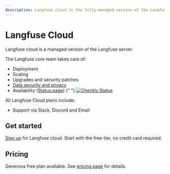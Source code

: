 ```yaml
---
description: Langfuse cloud is the fully-managed version of the Langfuse server. Start without credit card, generous free-tier.
---
```


# Langfuse Cloud

Langfuse cloud is a managed version of the Langfuse server.

The Langfuse core team takes care of:

- Deployment
- Scaling
- Upgrades and security patches
- [Data security and privacy](/docs/data-security-privacy)
- Availability ([Status page](https://status.langfuse.com))
  {" "}
  <a href="https://status.langfuse.com">
    <img
      src="https://api.checklyhq.com/v1/badges/checks/62f11f82-33c0-40c1-a704-7b57518da517?style=flat-square&theme=default&responseTime=true"
      alt="Checkly Status"
    />
  </a>

All Langfuse Cloud plans include:

- Support via Slack, Discord and Email

## Get started

[Sign up](https://cloud.langfuse.com/auth/sign-up) for Langfuse cloud. Start with the free-tier, no credit card required.

## Pricing

Generous free plan available. See [pricing page](/#pricing) for details.
